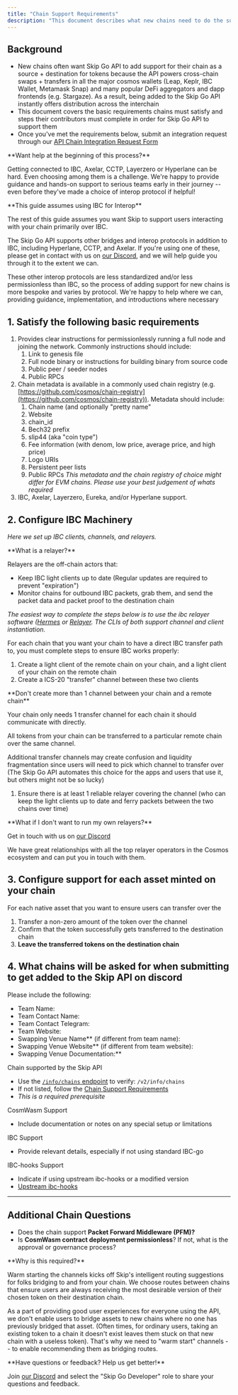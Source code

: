 ```yaml
---
title: "Chain Support Requirements"
description: "This document describes what new chains need to do the support Skip Go API"
---
```


## Background

* New chains often want Skip Go API to add support for their chain as a source + destination for tokens because the API powers cross-chain swaps + transfers in all the major cosmos wallets (Leap, Keplr, IBC Wallet, Metamask Snap) and many popular DeFi aggregators and dapp frontends (e.g. Stargaze). As a result, being added to the Skip Go API instantly offers distribution across the interchain
* This document covers the basic requirements chains must satisfy and steps their contributors must complete in order for Skip Go API to support them
* Once you've met the requirements below, submit an integration request through our [API Chain Integration Request Form](/support-requirements/chain-integration-request)


 <Info>
 **Want help at the beginning of this process?**

 Getting connected to IBC, Axelar, CCTP, Layerzero or Hyperlane can be hard. Even choosing among them is a challenge. We're happy to provide guidance and hands-on support to serious teams early in their journey -- even before they've made a choice of interop protocol if helpful!
</Info>


 <Warning>
 **This guide assumes using IBC for Interop**

 The rest of this guide assumes you want Skip to support users interacting with your chain primarily over IBC.

 The Skip Go API supports other bridges and interop protocols in addition to IBC, including Hyperlane, CCTP, and Axelar. If you're using one of these, please get in contact with us on [our Discord](https://discord.com/invite/interchain), and we will help guide you through it to the extent we can.

 These other interop protocols are less standardized and/or less permissionless than IBC, so the process of adding support for new chains is more bespoke and varies by protocol. We're happy to help where we can, providing guidance, implementation, and introductions where necessary
</Warning>

## 1\. Satisfy the following basic requirements

1. Provides clear instructions for permissionlessly running a full node and joining the network. Commonly instructions should include:
   1. Link to genesis file
   2. Full node binary or instructions for building binary from source code
   3. Public peer / seeder nodes
   4. Public RPCs
2. Chain metadata is available in a commonly used chain registry (e.g. [https://github.com/cosmos/chain-registry](https://github.com/cosmos/chain-registry)). Metadata should include:
   1. Chain name (and optionally "pretty name"
   2. Website
   3. chain\_id
   4. Bech32 prefix
   5. slip44 (aka "coin type")
   6. Fee information (with denom, low price, average price, and high price)
   7. Logo URIs
   8. Persistent peer lists
   9. Public RPCs
   _This metadata and the chain registry of choice might differ for EVM chains. Please use your best judgement of whats required_
3. IBC, Axelar, Layerzero, Eureka, and/or Hyperlane support.

## 2\. Configure IBC Machinery

_Here we set up IBC clients, channels, and relayers._


 <Info>
 **What is a relayer?**

 Relayers are the off-chain actors that:

 * Keep IBC light clients up to date (Regular updates are required to prevent "expiration")
 * Monitor chains for outbound IBC packets, grab them, and send the packet data and packet proof to the destination chain
</Info>

_The easiest way to complete the steps below is to use the ibc relayer software ([Hermes](https://github.com/informalsystems/hermes) or [Relayer](https://github.com/cosmos/relayer). The CLIs of both support channel and client instantiation._

For each chain that you want your chain to have a direct IBC transfer path to, you must complete steps to ensure IBC works properly:

1. Create a light client of the remote chain on your chain, and a light client of your chain on the remote chain
2. Create a ICS-20 "transfer" channel between these two clients


 <Warning>
 **Don't create more than 1 channel between your chain and a remote chain**

 Your chain only needs 1 transfer channel for each chain it should communicate with directly.

 All tokens from your chain can be transferred to a particular remote chain over the same channel.

 Additional transfer channels may create confusion and liquidity fragmentation since users will need to pick which channel to transfer over (The Skip Go API automates this choice for the apps and users that use it, but others might not be so lucky)
</Warning>

1. Ensure there is at least 1 reliable relayer covering the channel (who can keep the light clients up to date and ferry packets between the two chains over time)


 <Info>
 **What if I don't want to run my own relayers?**

 Get in touch with us on [our Discord](https://discord.gg/interchain)

 We have great relationships with all the top relayer operators in the Cosmos ecosystem and can put you in touch with them.
</Info>

## 3\. Configure support for each asset minted on your chain

For each native asset that you want to ensure users can transfer over the

1. Transfer a non-zero amount of the token over the channel
2. Confirm that the token successfully gets transferred to the destination chain
3. **Leave the transferred tokens on the destination chain**

## 4\. What chains will be asked for when submitting to get added to the Skip API on discord

Please include the following:

- Team Name:
- Team Contact Name:
- Team Contact Telegram:
- Team Website:
- Swapping Venue Name** (if different from team name):
- Swapping Venue Website** (if different from team website):
- Swapping Venue Documentation:**


Chain supported by the Skip API
  - Use the [`/info/chains` endpoint](https://docs.skip.build/go/api-reference/prod/info/get-v2infochains) to verify: `/v2/info/chains`
  - If not listed, follow the [Chain Support Requirements](https://docs.skip.build/go/support-requirements/chain-support-requirements)
  - _This is a required prerequisite_

CosmWasm Support
  - Include documentation or notes on any special setup or limitations

IBC Support
  - Provide relevant details, especially if not using standard IBC-go

IBC-hooks Support
  - Indicate if using upstream ibc-hooks or a modified version
  - [Upstream ibc-hooks](https://github.com/cosmos/ibc-apps/tree/main/modules/ibc-hooks)
---

## **Additional Chain Questions**

- Does the chain support **Packet Forward Middleware (PFM)?**
- Is **CosmWasm contract deployment permissionless**?
  If not, what is the approval or governance process?

 <Info>
 **Why is this required?**

 Warm starting the channels kicks off Skip's intelligent routing suggestions for folks bridging to and from your chain. We choose routes between chains that ensure users are always receiving the most desirable version of their chosen token on their destination chain.

 As a part of providing good user experiences for everyone using the API, we don't enable users to bridge assets to new chains where no one has previously bridged that asset. (Often times, for ordinary users, taking an existing token to a chain it doesn't exist leaves them stuck on that new chain with a useless token). That's why we need to "warm start" channels -- to enable recommending them as bridging routes.
</Info>

<Info>
 **Have questions or feedback? Help us get better!**

 Join [our Discord](https://discord.gg/interchain) and select the "Skip Go Developer" role to share your questions and feedback.
</Info>

